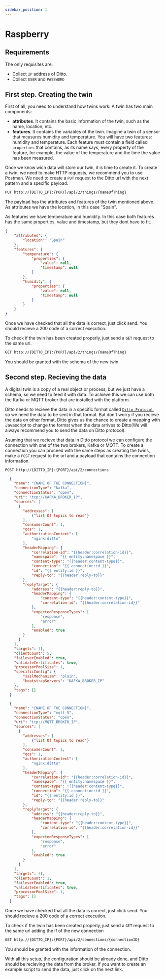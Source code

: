 ```yaml
---
sidebar_position: 1
---
```



# Raspberry

## Requirements
The only requisites are:
- Collect `IP` address of Ditto.
- Collect `USER` and `PASSWORD`

## First step. Creating the twin
First of all, you need to understand how twins work:
A twin has two main components:
- **attributes**. It contains the basic information of the twin, such as the name, location, etc.
- **features**. It contains the variables of the twin. Imagine a twin of a sensor that measures humidity and temperature. You will have two features: humidity and temperature. 
Each feature must contain a field called `properties` that contains, as its name says, every property of the feature, for example, the value of the temperature and the time the value has been measured.


Once we know wich data will store our twin, it is time to create it.
To create a twin, we need to make HTTP requests, we recommend you to use Postman. We need to create a `PUT` request to the Ditto url with the next pattern and a specific payload.

```bash
PUT http://{DITTO_IP}:{PORT}/api/2/things/{nameOfThing}
```

The payload has the attributes and features of the twin mentioned above. As attributes we have the location, in this case "Spain".

As features we have temperature and humidity. In this case both features has the same properties, value and timestamp, but they dont have to fit.
```json
{
    "attributes": {
        "location": "Spain"
    },
    "features": {
        "temperature": {
            "properties": {
                "value": null,
                "timestamp": null
            }
        },
        "humidity": {
            "properties": {
                "value": null,
                "timestamp": null
            }
        }
    }
}
```

Once we have checked that all the data is correct, just click send. You should recieve a 200 code of a correct execution.

To check if the twin has been created properly, just send a `GET` request to the same url.

```bash
GET http://{DITTO_IP}:{PORT}/api/2/things/{nameOfThing}
```

You should be granted with the schema of the new twin.


## Second step. Recieving the data
A digital twin is a copy of a real object or process, but we just have a schema, so we need to feed it with data. To achieve this we can use both the Kafka or MQTT broker that are installed with the platform.

Ditto needs to recieve the data in a specific format called [`Ditto Protocol`](https://www.eclipse.org/ditto/protocol-overview.html), so we need the data to be sent in that format. But don't worry if you recieve the data on other format, Ditto gives us the chance to create a mapping with Javascript to change the format when the data arrives to Ditto(We will always recommend you to send the data on Ditto protocol).

Asuming that we recieve that data in Ditto protocol we can configure the connection with one of the two brokers, Kafka or MQTT. To create a connection you can proceed with the same steps as creating the twins, make a `POST` request to the url and a payload that contains the connection information.

```bash
POST http://{DITTO_IP}:{PORT}/api/2/connections
```

<Tabs>
<TabItem value="kafka" label="Kafka">

```json
  {
    "name": "{NAME OF THE CONNECTION}",
    "connectionType": "kafka",
    "connectionStatus": "open",
    "uri": "tcp://KAFKA_BROKER_IP",
    "sources": [
      {
        "addresses": [
            {"list Of topics to read"}
        ],
        "consumerCount": 1,
        "qos": 1,
        "authorizationContext": [
            "nginx:ditto"
        ],
        "headerMapping": {
            "correlation-id": "{{header:correlation-id}}",
            "namespace": "{{ entity:namespace }}",
            "content-type": "{{header:content-type}}",
            "connection": "{{ connection:id }}",
            "id": "{{ entity:id }}",
            "reply-to": "{{header:reply-to}}"
        },
        "replyTarget": {
            "address": "{{header:reply-to}}",
            "headerMapping": {
                "content-type": "{{header:content-type}}",
                "correlation-id": "{{header:correlation-id}}"
            },
            "expectedResponseTypes": [
                "response",
                "error"
            ],
            "enabled": true
        }
      }
    ],
    "targets": [],
    "clientCount": 5,
    "failoverEnabled": true,
    "validateCertificates": true,
    "processorPoolSize": 1,
    "specificConfig": {
        "saslMechanism": "plain",
        "bootstrapServers": "KAFKA_BROKER_IP"
    },
    "tags": []
  }
```

</TabItem>
<TabItem value="mqtt" label="MQTT">

```json
  {
    "name": "{NAME OF THE CONNECTION}",
    "connectionType": "mqtt-5",
    "connectionStatus": "open",
    "uri": "tcp://MQTT_BROKER_IP",
    "sources": [
      {
        "addresses": [
            {"list Of topics to read"}
        ],
        "consumerCount": 1,
        "qos": 1,
        "authorizationContext": [
            "nginx:ditto"
        ],
        "headerMapping": {
            "correlation-id": "{{header:correlation-id}}",
            "namespace": "{{ entity:namespace }}",
            "content-type": "{{header:content-type}}",
            "connection": "{{ connection:id }}",
            "id": "{{ entity:id }}",
            "reply-to": "{{header:reply-to}}"
        },
        "replyTarget": {
            "address": "{{header:reply-to}}",
            "headerMapping": {
                "content-type": "{{header:content-type}}",
                "correlation-id": "{{header:correlation-id}}"
            },
            "expectedResponseTypes": [
                "response",
                "error"
            ],
            "enabled": true
        }
      }
    ],
    "targets": [],
    "clientCount": 1,
    "failoverEnabled": true,
    "validateCertificates": true,
    "processorPoolSize": 1,
    "tags": []
  }
```

</TabItem>
</Tabs>

Once we have checked that all the data is correct, just click send. You should recieve a 200 code of a correct execution.

To check if the twin has been created properly, just send a `GET` request to the same url adding the if of the new connection

```bash
GET http://{DITTO_IP}:{PORT}/api/2/connections/{connectionID}
```
You should be granted with the information of the connection.

With all this setup, the configuration should be already done, and Ditto should be recieving the data from the broker. If you want to create an example script to send the data, just click on the next link.